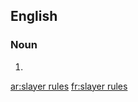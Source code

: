 ==English==

===Noun===
{{head|en|plural|head=[[slayer]] [[rule]]s}}

# {{plural of|slayer rule|lang=en|nocat=1}}

[[ar:slayer rules]]
[[fr:slayer rules]]